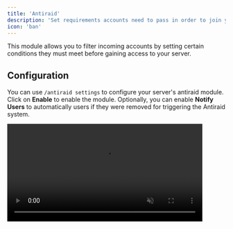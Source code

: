 ```yaml
---
title: 'Antiraid'
description: 'Set requirements accounts need to pass in order to join your server.'
icon: 'ban'
---
```


This module allows you to filter incoming accounts by setting certain conditions they must meet before gaining access to your server.

## Configuration
You can use `/antiraid settings` to configure your server's antiraid module. Click on **Enable** to enable the module. Optionally, you can enable **Notify Users** to automatically users if they were removed for triggering the Antiraid system.
<Frame> <video autoPlay muted loop width="450px" src="/assets/videos/antiraid-settings.mp4" /> </Frame>

### Avatar Requirement
Trigger whenever an account joins the server without a profile picture.
<Frame> <img src="/assets/images/antiraid-avatar.png" /> </Frame>
<ResponseField name="enabled" type="boolean" required> Whether to enable or disable this requirement </ResponseField>
<ResponseField name="action" type="Ban | Kick"> The action that will be taken when the requirement isn't matched </ResponseField>

### Minimum Age Requirement
Trigger whenever an account joins the server younger than the required age.
<Frame> <img src="/assets/images/antiraid-account-age.png" /> </Frame>
<ResponseField name="enabled" type="boolean" required> Whether to enable or disable this requirement </ResponseField>
<ResponseField name="action" type="Ban | Kick"> The action that will be taken when the requirement isn't matched </ResponseField>
<ResponseField name="threshold" type="string">
	How old an account must be
	
	Example: `1d, 1 day, 24h`
</ResponseField>

### Bot Filteirng
Trigger whenever an unwhitelisted bot joins the server
<Frame> <img src="/assets/images/antiraid-bots.png" /> </Frame>
<ResponseField name="enabled" type="boolean" required> Whether to enable or disable this requirement </ResponseField>
<ResponseField name="action" type="Ban | Kick"> The action that will be taken when the requirement isn't matched </ResponseField>
<ResponseField name="include_verified" type="boolean"> Whether to include verified discord bots, such as MEE6 or Dyno </ResponseField>

## Account Whitelisting
Whitelisting allow accounts instant access to the server without needing to follow the antiraid requirements. You can use `/antiraid settings` and navigate to **Whitelist Settings** to view all whitelisted accounts.
<Frame> <video autoPlay muted loop width="450px" src="/assets/videos/antiraid-whitelist.mp4" /> </Frame>

### Whitelisting an account
You can whitelist an account with `/antiraid whitelist add`
<Frame> <img src="/assets/images/antiraid-whitelist.png" /> </Frame>
<ResponseField name="user" type="User | string" required> The user snowflake to whitelist </ResponseField>
<ResponseField name="once" type="boolean" required>
	Whether to whitelist once, false by default

	If true, the whitelisted user will automatically be unwhitelisted when joining the server
</ResponseField>